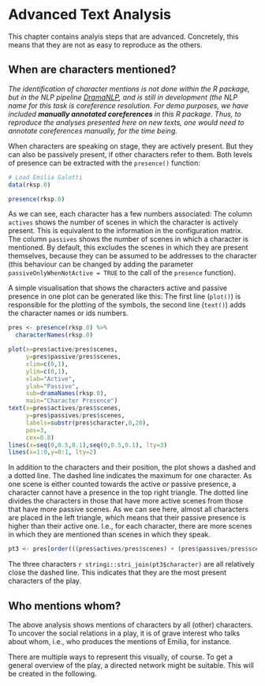 # Advanced Text Analysis 

This chapter contains analyis steps that are advanced. Concretely, this means that they are not as easy to reproduce as the others.

## When are characters mentioned?

*The identification of character mentions is not done within the R package, but in the NLP pipeline [DramaNLP](https://github.com/quadrama/DramaNLP), and is still in development (the NLP name for this task is coreference resolution. For demo purposes, we have included __manually annotated coreferences__ in this R package. Thus, to reproduce the analyses presented here on new texts, one would need to annotate coreferences manually, for the time being.*

When characters are speaking on stage, they are actively present. But they can also be passively present, if other characters refer to them. Both levels of presence can be extracted with the `presence()` function:


```r
# Load Emilia Galotti
data(rksp.0)

presence(rksp.0)
```

As we can see, each character has a few numbers associated: The column `actives` shows the number of scenes in which the character is actively present. This is equivalent to the information in the configuration matrix. The column `passives` shows the number of scenes in which a character is mentioned. By default, this excludes the scenes in which they are present themselves, because they can be assumed to be addresses to the character (this behaviour can be changed by adding the parameter `passiveOnlyWhenNotActive = TRUE` to the call of the `presence` function). 

A simple visualisation that shows the characters active and passive presence in one plot can be generated like this: The first line (`plot()`) is responsible for the plotting of the symbols, the second line (`text()`) adds the character names or ids numbers.

```r
pres <- presence(rksp.0) %>%
  characterNames(rksp.0)

plot(x=pres$active/pres$scenes, 
     y=pres$passive/pres$scenes, 
     xlim=c(0,1), 
     ylim=c(0,1), 
     xlab="Active", 
     ylab="Passive",
     sub=dramaNames(rksp.0),
     main="Character Presence")
text(x=pres$actives/pres$scenes, 
     y=pres$passives/pres$scenes, 
     labels=substr(pres$character,0,20), 
     pos=3,
     cex=0.8)
lines(x=seq(0,0.5,0.1),seq(0,0.5,0.1), lty=3)
lines(x=1:0,y=0:1, lty=2)
```



In addition to the characters and their position, the plot shows a dashed and a dotted line. The dashed line indicates the maximum for one character. As one scene is either counted towards the active *or* passive presence, a character cannot have a presence in the top right triangle. The dotted line divides the characters in those that have more active scenes from those that have more passive scenes. As we can see here, almost all characters are placed in the left triangle, which means that their passive presence is higher than their active one. I.e., for each character, there are more scenes in which they are mentioned than scenes in which they speak. 

```r
pt3 <- pres[order(((pres$actives/pres$scenes) + (pres$passives/pres$scenes)), decreasing=TRUE),][1:3,]
```

The three characters `r stringi::stri_join(pt3$character)` are all relatively close the dashed line. This indicates that they are the most present characters of the play. 

## Who mentions whom?

The above analysis shows mentions of characters by all (other) characters. To uncover the social relations in a play, it is of grave interest who talks about whom, i.e., who produces the mentions of Emilia, for instance.

There are multiple ways to represent this visually, of course. To get a general overview of the play, a directed network might be suitable. This will be created in the following.

```r

```


